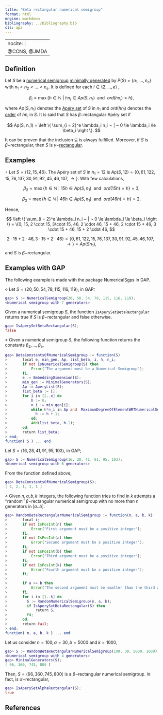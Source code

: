 ```yaml
---
title: "Beta rectangular numerical semigroup"
format: html
engine: markdown
bibliography: ../Bibliography.bib
cls: apa
---
```


---
nocite: |
  @CCNS, @JMDA
---

<!-- Classes-of-complete-intersection-NS -->

## Definition

Let $S$ be a [numerical semigroup](../Basic-concepts/Numerical-semigroup.qmd) [minimally generated](../Basic-concepts/Minimal-set-of-generators.qmd) by $P(S) = \{n_1, \ldots, n_e\}$ with $n_1 < n_2 < \ldots < n_e$. It is defined for each $i \in \{2, \ldots, e\}$ ,

$$
\beta_i = \max \{h \in \mathbb{N} ~ | ~ h n_i \in Ap(S, n_1) ~ \text{ and } ~ ord(hn_i) = h \},
$$

where $Ap(S, n_1)$ denotes the [Apéry set](../Basic-concepts/Apery-set.qmd) of $S$ in $n_1$ and $ord(hn_i)$ denotes the [order](../Fact-and-div/Order-of-an-element.qmd) of $hn_i$ in $S$. It is said that $S$ has $\beta-$rectangular Apéry set if

$$
Ap(S, n_1) = \left \{ \sum_{i = 2}^e \lambda_i n_i ~ | ~ 0 \le \lambda_i \le \beta_i \right \}.
$$

It can be proven that the inclusion $\subseteq$ is always fulfilled. Moreover, if $S$ is $\beta-$rectangular, then $S$ is $\gamma-$[rectangular](NS-gamma-rectangular.qmd).

## Examples

$\circ$ Let $S = \langle 12, 15, 46 \rangle$. The Apéry set of $S$ in $n_1 = 12$ is $Ap(S, 12) = \{0, 61, 122, 15, 76, 137, 30, 91, 92, 45, 46, 107, \rightarrow \}$. With few calculations,

$$
\beta_2 = \max \{h \in \mathbb{N} ~ | ~ 15h \in Ap(S, n_1) ~ \text{ and } ~ ord(15h) = h \} = 3,
$$

$$
\beta_3 = \max \{h \in \mathbb{N} ~ | ~ 46h \in Ap(S, n_1) ~ \text{ and } ~ ord(46h) = h \} = 2.
$$

Hence,

$$
\left \{ \sum_{i = 2}^e \lambda_i n_i ~ | ~ 0 \le \lambda_i \le \beta_i \right \} = \{0, 15, 2 \cdot 15, 3\cdot 15, 46, 2 \cdot 46, 15 + 46, 2 \cdot 15 + 46, 3 \cdot 15 + 46, 15 + 2 \cdot 46,
$$

$$
2 \cdot 15 + 2 \cdot 46, 3 \cdot 15 + 2 \cdot 46 \} = \{0, 61, 122, 15, 76, 137, 30, 91, 92, 45, 46, 107, \rightarrow \} = Ap(S n_1),
$$ and $S$ is $\beta-$rectangular.

## Examples with GAP

The following example is made with the package NumericalSgps in GAP.

$\diamond$ Let $S = \langle 20, 50, 54, 78, 115, 116, 119 \rangle$, in GAP:

``` gap
gap> S := NumericalSemigroup(20, 50, 54, 78, 115, 116, 119);
<Numerical semigroup with 7 generators>
```

Given a numerical semigroup $S$, the function `IsAperySetBetaRectangular` returns true if $S$ is $\beta-$rectangular and false otherwise.

``` gap
gap> IsAperySetBetaRectangular(S);
false
```

$\diamond$ Given a numerical semigroup $S$, the following function returns the constants $\beta_2, \ldots, \beta_e$.

``` gap
gap> BetaConstantsOfNumericalSemigroup := function(S)
>       local e, min_gen, Ap, list_beta, i, h, n_i;
>       if not IsNumericalSemigroup(S) then
>           Error("The argument must be a Numerical Semigroup");
>       fi;
>       e := EmbeddingDimension(S);
>       min_gen := MinimalGenerators(S);
>       Ap := AperyList(S);
>       list_beta := [];
>       for i in [2..e] do
>           h := 0;
>           n_i := min_gen[i];
>           while h*n_i in Ap and  MaximumDegreeOfElementWRTNumericalSemigroup(h*n_i, S) = h do
>             h := h + 1;
>           od;
>           Add(list_beta, h-1);
>       od;
>       return list_beta;
> end;
function( S ) ... end
```

Let $S = \langle 16, 28, 41, 91, 95, 103 \rangle$, in GAP;

``` gap
gap> S := NumericalSemigroup(16, 28, 41, 91, 95, 103);
<Numerical semigroup with 6 generators>
```

From the function defined above,

``` gap
gap> BetaConstantsOfNumericalSemigroup(S);
[ 3, 2, 1, 1, 1 ]
```

$\diamond$ Given $n,a,b,k$ integers, the following function tries to find in $k$ attempts a ''random'' $\beta-$rectangular numerical semigroup with no more than $n$ generators in $[a..b]$.

``` gap
gap> RandomBetaRectangularNumericalSemigroup := function(n, a, b, k)
>       local i;
>       if not IsPosInt(n) then
>           Error("First argument must be a positive integer");
>       fi;
>       if not IsPosInt(a) then
>           Error("Second argument must be a positive integer");
>       fi;
>       if not IsPosInt(b) then
>           Error("Third argument must be a positive integer");
>       fi;
>       if not IsPosInt(k) then
>           Error("Fourth argument must be a positive integer");
>       fi;
> 
>       if a >= b then
>           Error("The second argument must be smaller than the third argument");
>       fi;
>       for i in [1..k] do
>         S := RandomNumericalSemigroup(n, a, b);
>         if IsAperySetBetaRectangular(S) then
>             return S;
>         fi;
>       od;
>       return fail;
> end;
function( n, a, b, k ) ... end
```

Let us consider $n = 100, a = 30, b = 5000$ and $k = 1000$,

``` gap
gap> S := RandomBetaRectangularNumericalSemigroup(100, 30, 5000, 1000);
<Numerical semigroup with 4 generators>
gap> MinimalGenerators(S);
[ 96, 360, 745, 800 ]
```

Then, $S = \langle 96, 360, 745, 800 \rangle$ is a $\beta-$rectangular numerical semigroup. In fact, is $\alpha-$rectangular,

``` gap
gap> IsAperySetAlphaRectangular(S);
true
```

## References

::: {#refs}

:::
